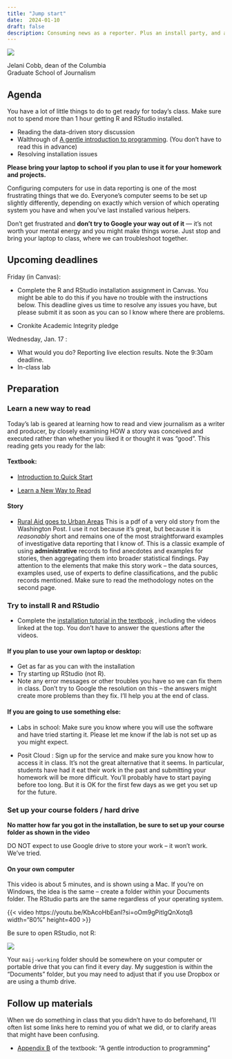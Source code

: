```yaml
---
title: "Jump start"
date:  2024-01-10
draft: false
description: Consuming news as a reporter. Plus an install party, and a gentle introduction to programming! 
--- 
```


:::: {.card .mb-3 style="width: 50%;"}
::: {#fig-jelani  }
![](../assets/img/start-story-cobb.png){fig-alt="Jelani Cobb on reading like a writer"}

Jelani Cobb, dean of the Columbia Graduate School of Journalism
:::
::::


## Agenda

You have a lot of little things to do to get ready for today's class. Make sure not to spend more than 1 hour getting R and RStudio installed. 

* Reading the data-driven story discussion
* Walthrough of [A gentle introduction to programming](https://cronkitedata.github.com/djtextbook/appendix-program.html). (You don't have to read this in advance)
* Resolving installation issues

**Please bring your laptop to school if you plan to use it for your homework and projects.**

Configuring computers for use in data reporting is one of the most frustrating things that we do. Everyone's computer seems to be set up slightly differently, depending on exactly which version of which operating system you have and when you've last installed various helpers. 

Don't get frustrated and **don't try to Google your way out of it** --- it's not worth your mental energy and you might make things worse. Just stop and bring your laptop to class, where we can troubleshoot together. 


## Upcoming deadlines

[Friday]{.sked-dates} (in Canvas):

 * Complete the R and RStudio installation assignment in Canvas. You might be able to do this if you have no trouble with the instructions below. This deadline gives us time to resolve any issues you have, but please submit it as soon as you can so I know where there are problems.

 * Cronkite Academic Integrity pledge

[Wednesday, Jan. 17]{.sked-dates} : 

  * What would you do? Reporting live election results. Note the 9:30am deadline. 
  * In-class lab

## Preparation

### Learn a new way to read

Today's lab is geared at learning how to read and view journalism as a writer and producer, by closely examining HOW a story was conceived and executed rather than whether you liked it or thought it was "good". This reading gets you ready for the lab: 

#### Textbook: 

* [Introduction to Quick Start](https://cronkitedata.github.io/djtextbook/start.html) 

* [Learn a New Way to Read](https://cronkitedata.github.io/djtextbook/start-story.html) 

#### Story

* [Rural Aid goes to Urban Areas](https://cronkitedata.s3.amazonaws.com/docs/rural_development.pdf) This is a pdf of a very old story from the Washington Post. I use it not because it's  great, but because it is *reasonably* short and remains one of the most straightforward examples of investigative data reporting that I know of. This is a classic example of using **administrative** records to find anecdotes and examples for stories, then aggregating them into broader statistical findings. Pay attention to the elements that make this story work -- the data sources, examples used, use of experts to define classifications, and the public records mentioned. Make sure to read the methodology notes on the second page.

### Try to install R and RStudio 

* Complete the [installation tutorial in the textbook](https://cronkitedata.github.io/djtextbook/r-install.html) , including the videos linked at the top. You don't have to answer the questions after the videos.

#### If you plan to use your own laptop or desktop:

* Get as far as you can with the installation
* Try starting up RStudio (not R). 
* Note any error messages or other troubles you have so we can fix them in class. Don't try to Google the resolution on this -- the answers might create more problems than they fix. I'll help you at the end of class. 


#### If you are going to use something else: 

* Labs in school: Make sure you know where you will use the software and have tried starting it. Please let me know if the lab is not set up as you might expect. 

* Posit  Cloud : Sign up for the service and make sure you know how to access it in class. It's not the great alternative that it seems. In particular, students have had it eat their work in the past and submitting your homework will be more difficult. You'll probably have to start paying before too long. But it is OK for the first few days as we get you set up for the future.

### Set up your course folders / hard drive 

**No matter how far you got in the installation, be sure to set up your course folder as shown in the video**

DO NOT expect to use Google drive to store your work -- it won't work. We've tried.

#### On your own computer

This video is about 5 minutes, and is shown using a Mac. If you're on Windows, the idea is the same -- create a folder within your Documents folder. The RStudio parts are the same regardless of your operating system.

{{< video https://youtu.be/KbAcoHbEanI?si=oOm9gPitlgQnXotqß   width="80%" height=400 >}}

::: {.callout-warning}
Be sure to open RStudio, not R: 

![](../assets/img/r-start-r-or-rstudio.png)

:::

Your `maij-working` folder should be somewhere on your computer or portable drive that you can find it every day. My suggestion is within the "Documents" folder, but you may need to adjust that if you  use Dropbox or are using a thumb drive. 

## Follow up materials

When we do something in class that you didn't have to do beforehand, I'll often list some links here to remind you of what we did, or to clarify areas that might have been confusing.

* [Appendix B](https://cronkitedata.github.io/djtextbook/appendix-program.html) of the textbook: "A gentle introduction to programming"
